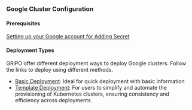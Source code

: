 
###  Google  Cluster Configuration 

#### Prerequisites
 [Setting up your Google account for Adding Secret](/secret/google/creating-secret)


#### Deployment Types

GRiPO offer different deployment ways to deploy Google clusters. Follow the links to deploy using different methods.

 * [Basic Deployment](/cluster_managment/cluster_provisioning/google/basic_cluster): Ideal for quick deployment with basic information
  * [Template Deployment](/cluster_managment/cluster_provisioning/google/google_tem ):  For users to simplify and automate the provisioning of Kubernetes clusters, ensuring consistency and efficiency across deployments.